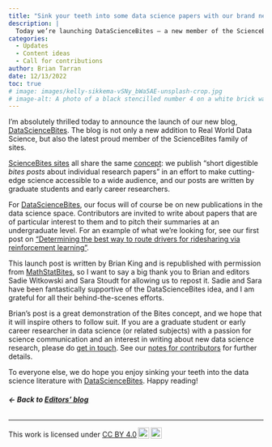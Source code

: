 ```yaml
---
title: "Sink your teeth into some data science papers with our brand new blog"
description: |
  Today we’re launching DataScienceBites – a new member of the ScienceBites family – offering bite-sized summaries of data science papers. 
categories:
  - Updates
  - Content ideas
  - Call for contributions
author: Brian Tarran
date: 12/13/2022
toc: true
# image: images/kelly-sikkema-vSNy_bWa5AE-unsplash-crop.jpg
# image-alt: A photo of a black stencilled number 4 on a white brick wall. Photo by Kelly Sikkema on Unsplash.
---
```

I’m absolutely thrilled today to announce the launch of our new blog, [DataScienceBites](/news-and-views/datasciencebites/index.qmd). The blog is not only a new addition to Real World Data Science, but also the latest proud member of the ScienceBites family of sites. 

[ScienceBites sites](https://sciencebites.org/sciencebites-sites-galaxy/) all share the same [concept](https://sciencebites.org/about/): we publish “short digestible *bites posts* about individual research papers” in an effort to make cutting-edge science accessible to a wide audience, and our posts are written by graduate students and early career researchers. 

For [DataScienceBites](/news-and-views/datasciencebites/index.qmd), our focus will of course be on new publications in the data science space. Contributors are invited to write about papers that are of particular interest to them and to pitch their summaries at an undergraduate level. For an example of what we're looking for, see our first post on [“Determining the best way to route drivers for ridesharing via reinforcement learning”](/news-and-views/datasciencebites/posts/2022-09-12-ridesharing/ridesharing.qmd).  

This launch post is written by Brian King and is republished with permission from [MathStatBites](https://mathstatbites.org/determining-the-best-way-to-route-drivers-for-ridesharing-via-reinforcement-learning/), so I want to say a big thank you to Brian and editors Sadie Witkowski and Sara Stoudt for allowing us to repost it. Sadie and Sara have been fantastically supportive of the DataScienceBites idea, and I am grateful for all their behind-the-scenes efforts. 

Brian’s post is a great demonstration of the Bites concept, and we hope that it will inspire others to follow suit. If you are a graduate student or early career researcher in data science (or related subjects) with a passion for science communication and an interest in writing about new data science research, please do [get in touch](/contact.qmd). See our [notes for contributors]() for further details.  

To everyone else, we do hope you enjoy sinking your teeth into the data science literature with [DataScienceBites](/news-and-views/datasciencebites/index.qmd). Happy reading!

###### **&larr; Back to [Editors' blog](/news-and-views/editors-blog/index.qmd)**

---
<p xmlns:cc="http://creativecommons.org/ns#" >This work is licensed under <a href="http://creativecommons.org/licenses/by/4.0/?ref=chooser-v1" target="_blank" rel="license noopener noreferrer" style="display:inline-block;">CC BY 4.0<img style="height:22px!important;margin-left:3px;vertical-align:text-bottom;" src="https://mirrors.creativecommons.org/presskit/icons/cc.svg?ref=chooser-v1"><img style="height:22px!important;margin-left:3px;vertical-align:text-bottom;" src="https://mirrors.creativecommons.org/presskit/icons/by.svg?ref=chooser-v1"></a></p>